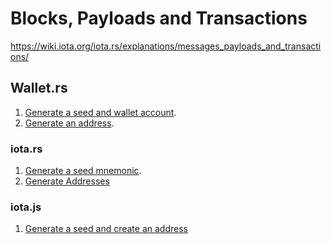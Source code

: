 # Blocks, Payloads and Transactions

https://wiki.iota.org/iota.rs/explanations/messages_payloads_and_transactions/


## Wallet.rs

1. [Generate a seed and wallet account](https://wiki.iota.org/shimmer/wallet.rs/how_tos/accounts_and_addresses/create_a_wallet_account/).
2. [Generate an address](https://wiki.iota.org/shimmer/wallet.rs/how_tos/accounts_and_addresses/generate_address/).

### iota.rs

1. [Generate a seed mnemonic](https://wiki.iota.org/shimmer/iota.rs/how_tos/generate_mnemonic/).
2. [Generate Addresses](https://wiki.iota.org/shimmer/iota.rs/how_tos/generate_addresses/)

### iota.js

1. [Generate a seed and create an address](https://wiki.iota.org/shimmer/iotajs/how_tos/address/)